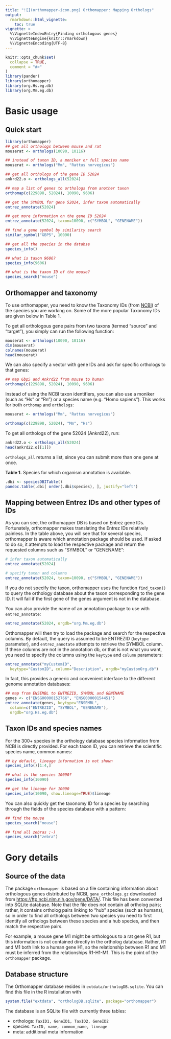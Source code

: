 ```yaml
---
title: "![](orthomapper-icon.png) Orthomapper: Mapping Orthologs"
output: 
  rmarkdown::html_vignette:
    toc: true
vignette: >
  %\VignetteIndexEntry{Finding orthologous genes}
  %\VignetteEngine{knitr::rmarkdown}
  %\VignetteEncoding{UTF-8}
---
```


```r
knitr::opts_chunk$set(
  collapse = TRUE,
  comment = "#>"
)
library(pander)
library(orthomapper)
library(org.Hs.eg.db)
library(org.Mm.eg.db)
```

# Basic usage

## Quick start

```r
library(orthomapper)
## get all orthologs between mouse and rat
mouserat <- orthologs(10090, 10116)

## instead of taxon ID, a moniker or full species name
mouserat <- orthologs("Mm", "Rattus norvegicus")

## get all orthologs of the gene ID 52024
ankrd22.o <- orthologs_all(52024)

## map a list of genes to orthologs from another taxon
orthomap(c(229898, 52024), 10090, 9606)

## get the SYMBOL for gene 52024, infer taxon automatically
entrez_annotate(52024)

## get more information on the gene ID 52024
entrez_annotate(52024, taxon=10090, c("SYMBOL", "GENENAME"))

## find a gene symbol by similarity search
similar_symbol("GBP5", 10090)

## get all the species in the databse
species_info()

## what is taxon 9606?
species_info(9606)

## what is the taxon ID of the mouse?
species_search("mouse")
```


## Orthomapper and taxonomy

To use orthomapper, you need to know the Taxonomy IDs (from
[NCBI](https://www.ncbi.nlm.nih.gov/taxonomy)) of the species you are
working on. Some of the more popular Taxonomy IDs are given below in Table
1.

To get all orthologous gene pairs from two taxons (termed "source" and
"target"), you simply can run the following function:

```r
mouserat <- orthologs(10090, 10116)
dim(mouserat)
colnames(mouserat)
head(mouserat)
```

We can also specify a vector with gene IDs and ask for specific orthologs
to that genes:

```r
## map Gbp5 and Ankrd22 from mouse to human 
orthomap(c(229898, 52024), 10090, 9606)
```

Instead of using the NCBI taxon identifiers, you can also use a moniker
(such as "Hs" or "Rn") or a species name (e.g. "Homo sapiens"). This works
for both `orthomap` and `orthologs`: 

```r
mouserat <- orthologs("Mm", "Rattus norvegicus")

orthomap(c(229898, 52024), "Mm", "Hs")
```

To get all orthologs of the gene 52024 (Ankrd22), run:

```r
ankrd22.o <- orthologs_all(52024)
head(ankrd22.o[[1]])
```

`orthologs_all` returns a list, since you can submit more than one gene at
once.


**Table 1.** Species for which organism annotation is available.

```r
.dbi <- speciesDBITable()
pandoc.table(.dbi[ order(.dbi$species), ], justify="left")
```




## Mapping between Entrez IDs and other types of IDs

As you can see, the orthomapper DB is based on Entrez gene IDs. 
Fortunately, orthomapper makes translating the Entrez IDs relatively
painless. In the table above, you will see that for several species,
orthomapper is aware which annotation package should be used. If asked to
do so, it attempts to load the respective package and return the requested
columns such as "SYMBOL" or "GENENAME":

```r
# infer taxon automatically
entrez_annotate(52024)

# specify taxon and columns
entrez_annotate(52024, taxon=10090, c("SYMBOL", "GENENAME"))
```

If you do not specify the taxon, orthomapper uses the function
`find_taxon()` to query the orthology database about the taxon
corresponding to the gene ID. It will fail if the first gene of the genes
argument is not in the database.

You can also provide the name of an annotation package to use with `entrez_annotate`:

```r
entrez_annotate(52024, orgdb="org.Mm.eg.db")
```

Orthomapper will then try to load the package and search for the respective
columns. By default, the query is assumed to be ENTREZID (`keytype`
parameter), and `entrez_annotate` attempts to retrieve the SYMBOL column.
If these columns are not in the annotation db, or that is not what you
want, you need to specify the columns using the `keytype` and `column`
parameters:


```r
entrez_annotate("myCustomID", 
  keytype="CustomID", column="Description", orgdb="myCustomOrg.db")
```

In fact, this provides a generic and convenient interface to the different
genome annotation databases:

```r
## map from ENSEMBL to ENTREZID, SYMBOL and GENENAME
genes <- c("ENSG00000152766", "ENSG00000154451")
entrez_annotate(genes, keytype="ENSEMBL", 
  column=c("ENTREZID", "SYMBOL", "GENENAME"),
  orgdb="org.Hs.eg.db")
```


## Taxon IDs and species names

For the 300+ species in the orthology database species information from
NCBI is directly provided. For each taxon ID, you can retrieve the
scientific species name, common names:

```r
## by default, lineage information is not shown
species_info()[1:4,]

## what is the species 10090?
species_info(10090)

## get the lineage for 10090
species_info(10090, show.lineage=TRUE)$lineage
```

You can also quickly get the taxonomy ID for a species by searching through
the fields of the species database with a pattern:

```r
## find the mouse
species_search("mouse")

## find all zebras ;-)
species_search("zebra")
```

# Gory details

## Source of the data

The package `orthomapper` is based on a file containing information about
orthologous genes distributed by NCBI, `gene_orthologs.gz` downloaded from
[https://ftp.ncbi.nlm.nih.gov/gene/DATA/](https://ftp.ncbi.nlm.nih.gov/gene/DATA/). 
This file has been converted into SQLite database. Note that the file does
not contain all ortholog pairs; rather, it contains ortholog pairs linking
to "hub" species (such as humans), so in order to find all orthologs
between two species you need to first identify all orthologs between these
species and a hub species, and then match the respective pairs.

For example, a mouse gene M1 might be orthologous to a rat gene R1, but
this information is not contained directly in the ortholog database.
Rather, R1 and M1 both link to a human gene H1, so the relationship between
R1 and M1 must be inferred from the relationships R1-H1-M1. This is the
point of the `orthomapper` package.

## Database structure

The Orthomapper database resides in `extdata/orthologDB.sqlite`. You can
find this file in the R installation with

```r
system.file("extdata", "orthologDB.sqlite", package="orthomapper")
```

The database is an SQLite file with currently three tables:

 * orthologs: `TaxID1, GeneID1, TaxID2, GeneID2`
 * species: `TaxID, name, common_name, lineage`
 * meta: additional meta information

